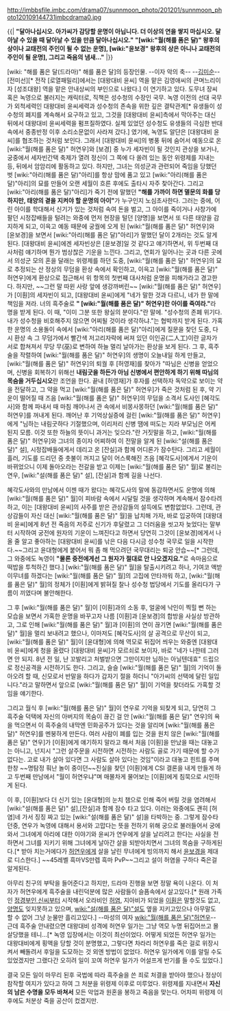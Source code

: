 http://imbbsfile.imbc.com/drama07/sunnmoon_photo/201201/sunnmoon_photo120109144731imbcdrama0.jpg

{{| '''"달아나십시오. 아가씨가 감당할 운명이 아닙니다. 더 이상의 연을 쌓지 마십시오. 달아날 수 있을 때 달아날 수 있을 만큼 달아나십시오."''' 
'''"[wiki:"월(해를 품은 달)" 왕후의 상이나 교태전의 주인이 될 수 없는 운명], [wiki:"윤보경" 왕후의 상은 아니나 교태전의 주인이 될 운명], 그리고 죽음의 냄새..."''' |}}

[wiki: "해를 품은 달(드라마)" 해를 품은 달]의 등장인물. --이자 악의 축-- --[[김미순]]-- [전미선][* 전작 [로열패밀리]에서는 [대왕대비 윤씨] 역을 맡은 김영애씨의 큰며느리이자 [성조대왕] 역을 맡은 안내상씨의 부인으로 나왔다.] 이 연기하고 있다. 도무녀 장씨 혹은 녹영으로 불러지는 캐릭터로, 직책은 성수청의 수장인 국무.
녹영 이전의 선대 국무가 외척세력인 대왕대비 윤씨세력과 성수청의 존속을 위한 깊은 결탁관계[* 유생들이 성수청의 폐지를 계속해서 요구하고 있고, 그것을 [대왕대비 윤씨]측에서 막아주는 대신 뒤에서 대왕대비 윤씨세력을 펌프질하였다. 실제 있었던 성수청도 유생들의 극심한 반대 속에서 중종반정 이후 소리소문없이 사라져 갔다.] 였기에, 녹영도 알단은 [대왕대비 윤씨]를 협조하는 것처럼 보인다. 그래서 [대왕대비 윤씨]의 병풍 뒤에 숨어서 예동으로 온 [wiki:"월(해를 품은 달)" 허연우]와 [보경] 중 누가 세자빈이 될 것인지 관상을 보거나, 궁중에서 세자빈간택 축제가 열려 정신이 그 쪽에 다 쏠려 있는 동안 위령제를 지내는 등, 뒤에서 암암리에 활동하고 있다. 
하지만, 그녀는 의성군과 관련되어 죽임을 당했던 벗 [wiki:"아리(해를 품은 달)"아리]를 항상 맘에 품고 있고 [wiki:"아리(해를 품은 달)"아리]의 묘를 만들어 오랜 세월이 흐른 후에도 출타시 자주 찾아간다. 그리고 [wiki:"아리(해를 품은 달)"아리]가 죽기 전에 말했던 '''"해를 가까이 하면 멸문의 화를 당하지만, 태양의 곁을 지켜야 할 운명의 아이"'''가 누구인지 노심초사한다. 그러는 중에, 어린 아이를 학대해서 신기가 있는 것처럼 속여 돈을 벌고, 그 아이를 죽이거나 사창가에 팔던 시정잡배들을 털려는 와중에 먼저 현장을 털던 [양명]을 보면서 또 다른 태양을 감지하게 되고, 이윽고 예동 때문에 궁궐에 오게 된 [wiki:"월(해를 품은 달)" 허연우]와 [윤보경]을 보면서 [wiki:"아리(해를 품은 달)"아리]가 말했던 달이 2개라는 것도 알게 된다. [대왕대비 윤씨]에겐 세자빈상은 [윤보경]일 것 같다고 얘기하면서, 위 두번째 대사처럼 얘기하며 뭔가 범상찮은 기운을 느낀다. 
그리고, 연회가 일어나는 곳과 다른 곳에서 의성군 모의 혼을 달래는 위령제를 하던 도중, [wiki:"월(해를 품은 달)" 허연우]의 묘로 추정되는 산 정상의 무덤을 환상 속에서 확인하고, 이윽고 [wiki:"월(해를 품은 달)" 허연우]에게 환상으로 접근해서 위 항목의 첫번째 대사처럼 운명을 피해가라고 경고한다.
하지만, ~~그런 말 따윈 사랑 앞에 생강까버린~~ [wiki:"월(해를 품은 달)" 허연우]가 [이훤]의 세자빈이 되고, [대왕대비 윤씨]에게 "네가 말한 것과 다르니, 네가 한 말에 책임을 져라. 너의 흑주술로 '''" [wiki:"월(해를 품은 달)" 허연우]란 아이를 죽여라."'''라 명을 받게 된다. 이 때, "이미 그분 또한 왕실의 분이다."란 말에. "성수청의 존폐 위기다. 내가 성수청을 비호해주지 않으면 어찌될 것이라 생각하냐."는 협박까지 받게 된다. 가혹한 운명의 소용돌이 속에서 [wiki:"아리(해를 품은 달)"아리]에게 질문을 찾던 도중, 다시 환상 속 그 무덤가에서 빨간색 저고리자락에 써져 있던 이인공(二人工)이란 글자가 서로 합쳐져서 무당 무(巫)로 변하여 하늘 멀리 날아가는 환상을 보게 된다. 
그 후, 흑주술을 작렬하여 [wiki:"월(해를 품은 달)" 허연우]의 생명이 오늘내일 하게 만들고, [wiki:"월(해를 품은 달)" 허연우]의 퇴궐 후 [허영재]를 찾아가 "따님은 신병을 얻었으며, 신병을 회복하기 위해선 '''내림굿을 하든가 아님 신병에서 편안하게 하기 위해 따님의 목숨을 거두십시오'''란 조언을 한다. 끝내 [허영재]가 후자를 선택하자 독약으로 보이는 약을 전달하고, 그 약을 먹고 [wiki:"월(해를 품은 달)" 허연우]가 죽은 것처럼 된 후, 약 기운이 떨어질 때 즈음 [wiki:"월(해를 품은 달)" 허연우]의 무덤을 소격서 도사인 [혜각도사]와 함께 파내서 때 마침 깨어나서 관 속에서 비몽사몽하던 [wiki:"월(해를 품은 달)" 허연우]를 꺼내게 된다.
깨어난 후 기억상실증에 걸린 [wiki:"월(해를 품은 달)" 허연우]에게 "님하는 내림굿하다 기절했으며, 이리저리 신병 땜에 떠도는 지라 부모님은 어케 된지 모름. 이것 또한 하늘의 뜻이니 과거는 잊으라."란 거짓말을 하고, [wiki:"월(해를 품은 달)" 허연우]와 그녀의 종이자 어찌하여 이 전말을 알게 된 [wiki:"설(해를 품은 달)" 설], 시정잡배들에게서 데리고 온 [잔실]과 함께 어디론가 잠수탄다.
그리고 세월이 흘러, 기도를 드리던 중 촛불이 꺼지고 달이 어스룩해진 즈음 [혜각도사]에게서 기운이 바뀌었으니 이제 돌아오라는 전갈을 받고 이제는 [wiki:"월(해를 품은 달)" 월]로 불리는 연우, [wiki:"설(해를 품은 달)" 설], [잔실]과 함께 길을 나선다.

혜각도사와의 만남에서 이젠 때가 왔다는 혜각도사의 말에 동감하면서도 운명에 의해 [wiki:"월(해를 품은 달)" 월]이 피바람 속에서 시달릴 것을 생각하며 계속해서 잠수타려 하고, 이는 [대왕대비 윤씨]의 사주를 받은 관상감들의 설득에도 변함없었다. 그런데, 관상감들이 자신 대신 [wiki:"월(해를 품은 달)" 월]을 납치해 가자, 바로 입궁하여 [대왕대비 윤씨]에게 8년 전 죽음의 저주로 신기가 후달렸고 그 더러움을 씻고자 늦었다는 말부터 시작하여 궁전에 원자의 기운이 느껴진다고 하면서 당연히 그것이 [윤보경]에게서 나올 줄 알고 좋아하는 [대왕대비 윤씨]를 낚은 다음 다시금 성수청 국무로 일을 시작한다.~~그리고 윤대형에게 붙어서 뭐 좀 해 먹으려던 국무대리는 퇴궁 안습~~[* 그런데, 그 와중에도 녹영이 '''"물론 중전에게선 그 원자가 절대로 안 나오겠지요."'''로 속마음으로 떡밥을 투척하긴 했다.] [wiki:"월(해를 품은 달)" 월]을 탈출시키려고 하나, 기여코 액받이무녀를 하겠다는 [wiki:"월(해를 품은 달)" 월]의 고집에 안타까워 하고, [wiki:"월(해를 품은 달)" 월]의 정체가 [이훤]에게 밝혀질 찰나 성수청 법당에서 기도를 올리다가 구름이 끼였다며 불안해한다.

그 후 [wiki:"월(해를 품은 달)" 월]이 [이훤]과의 소동 후, 얼굴에 낙인이 찍힐 뻔 하는 모습을 보면서 가혹한 운명을 바꾸고자 나름 [이훤]과 [윤보경]의 합방을 사실상 방관하고, 그로 인해 [wiki:"월(해를 품은 달)" 월]과 [이훤]의 연이 끊기면 [wiki:"월(해를 품은 달)" 월]을 멀리 보내려고 했으나, 이마저도 [혜각도사]의 살 공격으로 무산이 되고, [wiki:"월(해를 품은 달)" 월]이 [윤대형]에 의해 역모로 뒤집어 씌우는 와중엔 [대왕대비 윤씨]에게 청을 올렸다 [대왕대비 윤씨]가 모르쇠로 보이자, 바로 "네가 나한테 그러면 안 되지. 8년 전 일, 난 꼬발리고 처벌받으면 그만이지만 님하는 아닐텐데효" 드립으로 정신공격을 시전하기도 한다. 그리고, 슬슬 [wiki:"월(해를 품은 달)" 월]의 기억이 돌아오려 할 때, 신모로서 반말을 하다가 갑자기 절을 하더니 "아가씨의 선택에 달린 일입니다."라고 말하면서 앞으로 [wiki:"월(해를 품은 달)" 월]이 기억을 찾더라도 가혹할 것임을 얘기한다.

그리고 월식 후 [wiki:"월(해를 품은 달)" 월]이 연우로 기억을 되찾게 되고, 당연히 그 흑주술 덕택에 자신의 아버지의 목숨이 끊긴 걸 안 [wiki:"월(해를 품은 달)" 연우]의 욕을 먹으면서 이 흑주술의 내막엔 민화공주가 있다는 것을 알리며 [wiki:"월(해를 품은 달)" 허연우]를 멘붕하게 만든다. 여러 사람이 폐를 입는 것을 원치 않은 [wiki:"월(해를 품은 달)" 연우]가 [이훤]에게 얘기하지 말라고 해서 처음 [이훤]을 만났을 때는 대놓고는 아니고, 넌지시 "그런 살주문을 시전하면 시전하는 사람도 골로 가기 때문에 할 수가 없다는. 고로 내가 살아 있다면 그 사람도 살아 있다는 것임"이라고 대놓고 힌트를 주며 한창 ~~명탐정 훠난 놀이 중이던~~진실을 찾던 [이훤]에게 CSI 결론을 내게 만들게 하고 두번째 만남에서 "월이 허연우냐"며 매몰차게 물어보는 [이훤]에게 침묵으로 시인하게 된다. 

이 후, [이훤]보다 더 신기 있는 [윤대형]의 눈치 챔으로 인해 죽어 버릴 것을 염려해서  [wiki:"설(해를 품은 달)" 설],[잔실]과 함께 잠수 타고 있다. 이러는 와중에도 괜히 [허염]네 가서 징징 짜고 있는 [wiki:"설(해를 품은 달)" 설]을 타박하는 중. 그렇게 잠수타던중, 연우가 녹영에 대해서 용서와 고맙다는 뜻을 전하기 위해 궁으로 불러들어서 궁에 와서 그녀에게 아리에 대한 이야기와 윤씨가 연우에게 살을 날리려고 한다는 사실을 전하면서 그녀를 지키기 위해 그녀에게 날아간 살을 되받아치면서 그녀의 목숨을 구하게된다.[* 받아 치는거에다가 [[허연우]]에게 살을 날린 무녀에게 빙의까지 해서 [[윤보경]]을 제대로 디스한다.] ~~45레벨 흑마VS만렙 흑마 PvP~~그리고 설이 허염을 구하다 죽은걸 알게된다.

아무리 친구의 부탁을 들어준다고 하지만, 드라마 진행을 보면 정말 욕이 나온다. 이 처자가 허연우에게 흑주술을 내린덕분에 많은 사람들이 슬픔속에서 살고있다.[* 원래 가족인 [[정경부인 신씨]]부터 시작해서 오라비인 [[허염]], 지아비가 되었을 [[이훤]]은 말할것도 없고, [[양명]]도 잊지못하고 있으며, [[wiki:"설(해를 품은 달)"설]]도 옆을 지키고있으나 아무말도 할 수 없어 그냥 눈물만 흘리고있다.] --마성의 여자 [[wiki:"월(해를 품은 달)"허연우]]-- 근데 흑주술 안내렸으면 대왕대비 성격에 허연우 일가는 그냥 역모 누명 뒤집어쓰고 몰살당했을 테니...[* 녹영 입장에서는 이것이 최선이었다. 어떻게 되었든 허연우 일가는 대왕대비에게 횡액을 당할 것이 분명했고, 그렇다면 차라리 허연우를 죽은 걸로 위장시켜서 빼돌려서 후일을 도모하는 것 외엔 방법이 없었다. 허연우 일가에게 이를 알릴 수도 있었겠지만 그랬다간 오히려 일이 꼬여 허연우 일가가 어설프게 반기를 들 수도 있었다.] 

결국 모든 일이 마무리 된후 국법에 따라 흑주술을 쓴 죄로 처결을 받아야 했으나 정상이 참작할 여지가 있다고 하여 그 처분을 위령제 이후로 미루었다. 위령제를 지내면서 '''자신의 남은 수명을 모두 바쳐서''' 모든 악업과 원혼을 봉하고 죽음을 맞는다. 어차피 위령제 이후에도 처분상 죽을 공산이 컸겠지만. 
